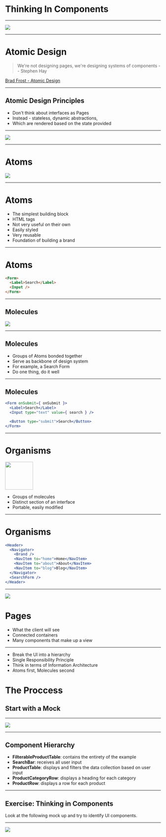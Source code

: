 



# Thinking In Components

---

<Image src="./images/thinking-in-components.jpg"/>

---

# Atomic Design

> We're not designing pages, we're designing systems of components -- Stephen Hay

[Brad Frost - Atomic Design](http://bradfrost.com/blog/post/atomic-web-design/)

---

## Atomic Design Principles

* Don't think about interfaces as Pages
* Instead - stateless, dynamic abstractions,
* Which are rendered based on the state provided

---

<Image src="./images/atomic-design.png" size="auto"/>

---

# Atoms

<Image src="./images/atoms.jpg" size="75vh"/>

---


# Atoms

- The simplest building block
- HTML tags
- Not very useful on their own
- Easily styled
- Very reusable
- Foundation of building a brand

---

# Atoms

```html
<Form>
  <Label>Search</Label>
  <Input />
</Form>
```
---

## Molecules

<Image src="./images/molecule.jpg" size="75vh"/>

---

## Molecules

- Groups of Atoms bonded together
- Serve as backbone of design system
- For example, a Search Form
- Do one thing, do it well

---

## Molecules

```jsx
<Form onSubmit={ onSubmit }>
  <Label>Search</Label>
  <Input type="text" value={ search } />

  <Button type="submit">Search</Button>
</Form>
```
---

# Organisms

<img src="./images/organism2.jpg" height="90vh"/>

- Groups of molecules
- Distinct section of an interface
- Portable, easily modified

---

# Organisms

```jsx
<Header>
  <Navigator>
    <Brand />
    <NavItem to="home">Home</NavItem>
    <NavItem to="about">About</NavItem>
    <NavItem to="blog">Blog</NavItem>
  </Navigator>
  <SearchForm />
</Header>
```


---

<Image src="./images/ecosystem.png" size="contain"/>

# Pages

- What the client will see
- Connected containers
- Many components that make up a view

---

- Break the UI into a hierarchy
- Single Responsibility Principle
- Think in terms of Information Architecture
- Atoms first, Molecules second

# The Proccess

## Start with a Mock

---

<Image src="./images/thinking-in-react-components.png" size="contain"/>

---

## Component Hierarchy

- **FilterableProductTable**: contains the entirety of the example
- **SearchBar**: receives all user input
- **ProductTable**: displays and filters the data collection based on user input
- **ProductCategoryRow**: displays a heading for each category
- **ProductRow**: displays a row for each product

---
## Exercise: Thinking in Components

Look at the following mock up and try to identify UI components.

---

<Image src="./images/thinking-in-react-task.png" size="contain"/>

